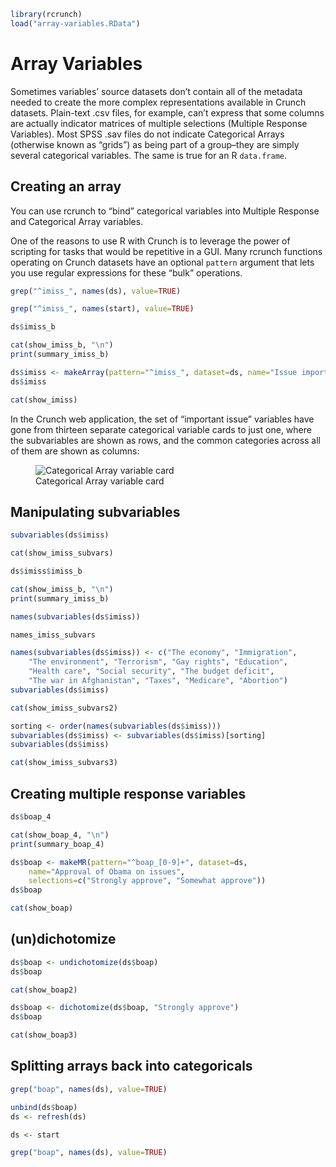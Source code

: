 <!--
%\VignetteEngine{knitr::knitr}
%\VignetteIndexEntry{Array Variables}
-->

```r
library(rcrunch)
load("array-variables.RData")
```
# Array Variables

Sometimes variables' source datasets don't contain all of the metadata needed to create the more complex representations available in Crunch datasets. Plain-text .csv files, for example, can't express that some columns are actually indicator matrices of multiple selections (Multiple Response Variables). Most SPSS .sav files do not indicate Categorical Arrays (otherwise known as "grids") as being part of a group--they are simply several categorical variables. The same is true for an R `data.frame`.

## Creating an array

You can use rcrunch to "bind" categorical variables into Multiple Response and Categorical Array variables.

One of the reasons to use R with Crunch is to leverage the power of scripting for tasks that would be repetitive in a GUI. Many rcrunch functions operating on Crunch datasets have an optional `pattern` argument that lets you use regular expressions for these "bulk" operations. 

```r
grep("^imiss_", names(ds), value=TRUE)
```
```r
grep("^imiss_", names(start), value=TRUE)
```
```r
ds$imiss_b
```
```r
cat(show_imiss_b, "\n")
print(summary_imiss_b)
```
```r
ds$imiss <- makeArray(pattern="^imiss_", dataset=ds, name="Issue importance")
ds$imiss
```
```r
cat(show_imiss)
```
In the Crunch web application, the set of "important issue" variables have gone from thirteen separate categorical variable cards to just one, where the subvariables are shown as rows, and the common categories across all of them are shown as columns:

![Categorical Array variable card](array-card.png)

## Manipulating subvariables

```r
subvariables(ds$imiss)
```
```r
cat(show_imiss_subvars)
```
```r
ds$imiss$imiss_b
```
```r
cat(show_imiss_b, "\n")
print(summary_imiss_b)
```
```r
names(subvariables(ds$imiss))
```
```r
names_imiss_subvars
```
```r
names(subvariables(ds$imiss)) <- c("The economy", "Immigration", 
    "The environment", "Terrorism", "Gay rights", "Education", 
    "Health care", "Social security", "The budget deficit", 
    "The war in Afghanistan", "Taxes", "Medicare", "Abortion")
subvariables(ds$imiss)
```
```r
cat(show_imiss_subvars2)
```
```r
sorting <- order(names(subvariables(ds$imiss)))
subvariables(ds$imiss) <- subvariables(ds$imiss)[sorting]
subvariables(ds$imiss)
```
```r
cat(show_imiss_subvars3)
```

## Creating multiple response variables

```r
ds$boap_4
```
```r
cat(show_boap_4, "\n")
print(summary_boap_4)
```
```r
ds$boap <- makeMR(pattern="^boap_[0-9]+", dataset=ds, 
    name="Approval of Obama on issues", 
    selections=c("Strongly approve", "Somewhat approve"))
ds$boap
```
```r
cat(show_boap)
```

## (un)dichotomize
```r
ds$boap <- undichotomize(ds$boap)
ds$boap
```
```r
cat(show_boap2)
```
```r
ds$boap <- dichotomize(ds$boap, "Strongly approve")
ds$boap
```
```r
cat(show_boap3)
```
## Splitting arrays back into categoricals

```r
grep("boap", names(ds), value=TRUE)
```
```r
unbind(ds$boap)
ds <- refresh(ds)
```
```r
ds <- start
```
```r
grep("boap", names(ds), value=TRUE)
```